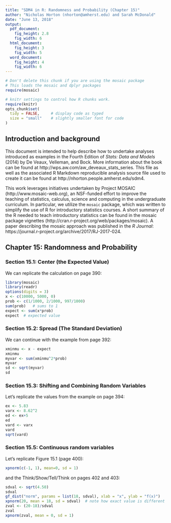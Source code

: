 ```yaml
---
title: "SDM4 in R: Randomness and Probability (Chapter 15)"
author: "Nicholas Horton (nhorton@amherst.edu) and Sarah McDonald"
date: "June 13, 2018"
output: 
  pdf_document:
    fig_height: 2.8
    fig_width: 6
  html_document:
    fig_height: 3
    fig_width: 5
  word_document:
    fig_height: 4
    fig_width: 6
---
```



```r
# Don't delete this chunk if you are using the mosaic package
# This loads the mosaic and dplyr packages
require(mosaic)
```

```r
# knitr settings to control how R chunks work.
require(knitr)
opts_chunk$set(
  tidy = FALSE,     # display code as typed
  size = "small"    # slightly smaller font for code
)
```

## Introduction and background 

This document is intended to help describe how to undertake analyses introduced 
as examples in the Fourth Edition of *Stats: Data and Models* (2014) by De Veaux, Velleman, and Bock.
More information about the book can be found at http://wps.aw.com/aw_deveaux_stats_series.  This
file as well as the associated R Markdown reproducible analysis source file used to create it can be found at http://nhorton.people.amherst.edu/sdm4.

This work leverages initiatives undertaken by Project MOSAIC (http://www.mosaic-web.org), an NSF-funded effort to improve the teaching of statistics, calculus, science and computing in the undergraduate curriculum. In particular, we utilize the `mosaic` package, which was written to simplify the use of R for introductory statistics courses. A short summary of the R needed to teach introductory statistics can be found in the mosaic package vignettes (http://cran.r-project.org/web/packages/mosaic).
A paper describing the mosaic approach was published in the *R Journal*: https://journal.r-project.org/archive/2017/RJ-2017-024.

## Chapter 15: Randomness and Probability

### Section 15.1: Center (the Expected Value)

We can replicate the calculation on page 390:

```r
library(mosaic)
library(readr)
options(digits = 3)
x <- c(10000, 5000, 0)
prob <- c(1/1000, 2/1000, 997/1000)
sum(prob)   # sums to 1
expect <- sum(x*prob)
expect  # expected value
```

### Section 15.2: Spread (The Standard Deviation)

We can continue with the example from page 392:

```r
xminmu <- x - expect
xminmu
myvar <- sum(xminmu^2*prob) 
myvar
sd <- sqrt(myvar)
sd
```

### Section 15.3: Shifting and Combining Random Variables

Let's replicate the values from the example on page 394:

```r
ex <- 5.83 
varx <- 8.62^2
ed <- ex+5 
ed
vard <- varx
vard
sqrt(vard)
```

### Section 15.5: Continuous random variables

Let's replicate Figure 15.1 (page 400):

```r
xpnorm(c(-1, 1), mean=0, sd = 1)
```

and the Think/Show/Tell/Think on pages 402 and 403:

```r
sdval <- sqrt(4.50) 
sdval
gf_dist("norm", params = list(18, sdval), xlab = "x", ylab = "f(x)")
xpnorm(20, mean = 18, sd = sdval)  # note how exact value is different from the table!
zval <- (20-18)/sdval
zval
xpnorm(zval, mean = 0, sd = 1)    
```

